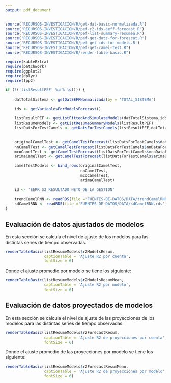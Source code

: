 ```yaml
---
output: pdf_document
---
```


```r
source('RECURSOS-INVESTIGACION/R/get-dat-basic-normalizada.R')
source('RECURSOS-INVESTIGACION/R/pef-r2-ids-eeff-forecast.R')
source('RECURSOS-INVESTIGACION/R/pef-list-summary-resumen.R')
source('RECURSOS-INVESTIGACION/R/pef-get-dats-for-forescat.R')
source('RECURSOS-INVESTIGACION/R/pef-get-ids-for-models.R')
source("RECURSOS-INVESTIGACION/R/pef-get-camel-test.R")
source("RECURSOS-INVESTIGACION/R/render-table-basic.R")

require(kableExtra)
require(patchwork)
require(ggplot2)
require(dplyr)
require(fpp2)

if (!('listResultPEF' %in% ls())) {
    
    datTotalSistema <- getDatEEFFNormalizada(by = 'TOTAL_SISTEMA')
    
    ids <- getVariablesForModelsForecast()
    
    listResultPEF <- getListFittedAndSimulateModels(datTotalSistema,ids)
    listResumeModels <- getListResumeSummaryModels(listResultPEF)
    listDatsForTestCamels <- getDatsForTestCamels(listResultPEF,datTotalSistema,12,TRUE)
    
    
    originalCamelTest <- getCamelTestForecast(listDatsForTestCamels$datCuentas)
    nnCamelTest <- getCamelTestForecast(listDatsForTestCamels$nnDataForecastCuentas)
    mcoCamelTest <- getCamelTestForecast(listDatsForTestCamels$mcoDataForecastCuentas)
    arimaCamelTest <- getCamelTestForecast(listDatsForTestCamels$arimaDataForecastCuentas)
    
    camelTestModels <- bind_rows(originalCamelTest,
                                 nnCamelTest,
                                 mcoCamelTest,
                                 arimaCamelTest)
    
    id <- 'EERR_S2_RESULTADO_NETO_DE_LA_GESTION'
    
    trendCamelRNN <- readRDS(file ='FUENTES-DE-DATOS/DATA/trendCamelRNN.rds')
    sdCamelRNN <- readRDS(file ='FUENTES-DE-DATOS/DATA/sdCamelRNN.rds')
}

```


## Evaluación de datos ajustados de modelos

En esta sección se calcula el nivel de ajuste de los modelos para las distintas series de tiempo observadas.

```r
renderTableBasic(listResumeModels$r2ModelsResum, 
                 captionTable = 'Ajuste R2 por cuenta',
                 fontSize = 6)
```

Donde el ajuste promedio por modelo se tiene los siguiente:

```r
renderTableBasic(listResumeModels$r2ModelsResumMean, 
                 captionTable = 'Ajuste R2 por modelo',
                 fontSize = 6)
```


## Evaluación de datos proyectados de modelos

En esta sección se calcula el nivel de ajuste de las proyecciones de los modelos para las distintas series de tiempo observadas.

```r
renderTableBasic(listResumeModels$r2ForecastResum, 
                 captionTable = 'Ajuste R2 de proyecciones por cuenta',
                 fontSize = 6)
```

Donde el ajuste promedio de las proyecciones por modelo se tiene los siguiente:

```r
renderTableBasic(listResumeModels$r2ForecastResumMean,
                 captionTable = 'Ajuste R2 de proyecciones por modelo',
                 fontSize = 6)
```
